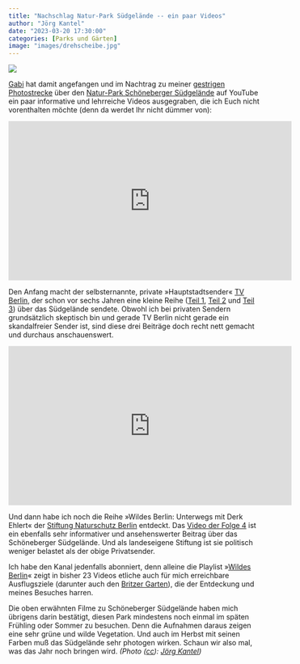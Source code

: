 ```yaml
---
title: "Nachschlag Natur-Park Südgelände -- ein paar Videos"
author: "Jörg Kantel"
date: "2023-03-20 17:30:00"
categories: [Parks und Gärten]
image: "images/drehscheibe.jpg"
---
```


[![](images/drehscheibe-b.jpg)](https://www.flickr.com/photos/schockwellenreiter/52757415401/)

[Gabi](http://www.gabi-kantel.de/) hat damit angefangen und im Nachtrag zu meiner [gestrigen Photostrecke](https://kantel.github.io/posts/2023031901_naturpark_suedgelaende/) über den [Natur-Park Schöneberger Südgelände](https://de.wikipedia.org/wiki/Natur-Park_S%C3%BCdgel%C3%A4nde) auf YouTube ein paar informative und lehrreiche Videos ausgegraben, die ich Euch nicht vorenthalten möchte (denn da werdet Ihr nicht dümmer von):

<iframe width="560" height="315" src="https://www.youtube.com/embed/Osrid7SZGFI" title="YouTube video player" frameborder="0" allow="accelerometer; autoplay; clipboard-write; encrypted-media; gyroscope; picture-in-picture; web-share" allowfullscreen></iframe>

Den Anfang macht der selbsternannte, private »Hauptstadtsender« [TV Berlin](https://de.wikipedia.org/wiki/TV_Berlin), der schon vor sechs Jahren eine kleine Reihe ([Teil 1](https://www.youtube.com/watch?v=Osrid7SZGFI), [Teil 2](https://www.youtube.com/watch?v=N4THmu5toUw) und [Teil 3](https://www.youtube.com/watch?v=-waNweyz7QY)) über das Südgelände sendete. Obwohl ich bei privaten Sendern grundsätzlich skeptisch bin und gerade TV Berlin nicht gerade ein skandalfreier Sender ist, sind diese drei Beiträge doch recht nett gemacht und durchaus anschauenswert.

<iframe width="560" height="315" src="https://www.youtube.com/embed/i0L5AJdQE8w" title="YouTube video player" frameborder="0" allow="accelerometer; autoplay; clipboard-write; encrypted-media; gyroscope; picture-in-picture; web-share" allowfullscreen></iframe>

Und dann habe ich noch die Reihe »Wildes Berlin: Unterwegs mit Derk Ehlert« der [Stiftung Naturschutz Berlin](https://www.stiftung-naturschutz.de/) entdeckt. Das [Video der Folge 4](https://www.youtube.com/watch?v=i0L5AJdQE8w) ist ein ebenfalls sehr informativer und ansehenswerter Beitrag über das Schöneberger Südgelände. Und als landeseigene Stiftung ist sie politisch weniger belastet als der obige Privatsender.

Ich habe den Kanal jedenfalls abonniert, denn alleine die Playlist »[Wildes Berlin](https://www.youtube.com/playlist?list=PLsYD0yqE80czWiCWxY1pDrT0-PlDazTw1)« zeigt in bisher 23 Videos etliche auch für mich erreichbare Ausflugsziele (darunter auch den [Britzer Garten](https://www.youtube.com/watch?v=9eaJSEYJBJE)), die der Entdeckung und meines Besuches harren.

Die oben erwähnten Filme zu Schöneberger Südgelände haben mich übrigens darin bestätigt, diesen Park mindestens noch einmal im späten Frühling oder Sommer zu besuchen. Denn die Aufnahmen daraus zeigen eine sehr grüne und wilde Vegetation. Und auch im Herbst mit seinen Farben muß das Südgelände sehr photogen wirken. Schaun wir also mal, was das Jahr noch bringen wird. *(Photo ([cc](http://creativecommons.org/licenses/by-nc-nd/2.0/)): [Jörg Kantel](http://cognitiones.kantel-chaos-team.de/cv.html))*

